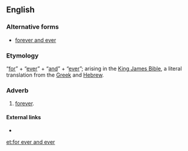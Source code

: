 ==English==

===Alternative forms===
* [[forever and ever]]

===Etymology===
“[[for]]” + “[[ever]]” + “[[and]]” + “[[ever]]”; arising in the [[King James Bible]], a literal translation from the [[Greek]] and [[Hebrew]].

===Adverb===
{{en-adv|head=[[for]] [[ever]] [[and]] [[ever]]|-}}

# {{sense|as an intensifier}} [[forever]].

====External links====
* {{pedia|lang=en|In saecula saeculorum}}

[[et:for ever and ever]]